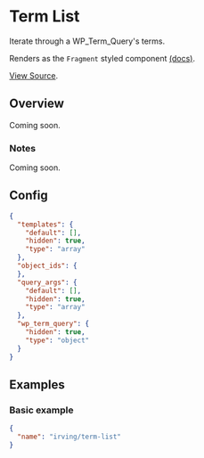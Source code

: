 <Meta title="WordPress Components/Term List" />

# Term List
Iterate through a WP_Term_Query's terms.

Renders as the `Fragment` styled component [(docs)](?path=/docs/styled-components-fragment--basic-eample).

[View Source](https://github.com/alleyinteractive/wp-irving/tree/master/inc/components/components/term-list).

## Overview
Coming soon.

### Notes
Coming soon.

## Config
```json
{
  "templates": {
    "default": [],
    "hidden": true,
    "type": "array"
  },
  "object_ids": {
  },
  "query_args": {
    "default": [],
    "hidden": true,
    "type": "array"
  },
  "wp_term_query": {
    "hidden": true,
    "type": "object"
  }
}
```

## Examples

### Basic example
```json
{
  "name": "irving/term-list"
}
```
